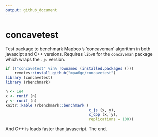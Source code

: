 ```yaml
---
output: github_document
---
```


<!-- README.md is generated from README.Rmd. Please edit that file -->


# concavetest 

Test package to benchmark Mapbox's 'concaveman' algorithm in both javascipt and
C++ versions. Requires `libv8` for the `concaveman` package which wraps the
`.js` version.

```r
if (!"concavetest" %in% rownames (installed.packages ()))
    remotes::install_github("mpadge/concavetest")
library (concavetest)
library (rbenchmark)
```

```r
n <- 1e4
x <- runif (n)
y <- runif (n)
knitr::kable (rbenchmark::benchmark (
                                     c_js (x, y),
                                     c_cpp (x, y),
                                     replications = 100))
```

And C++ is loads faster than javascript. The end.


